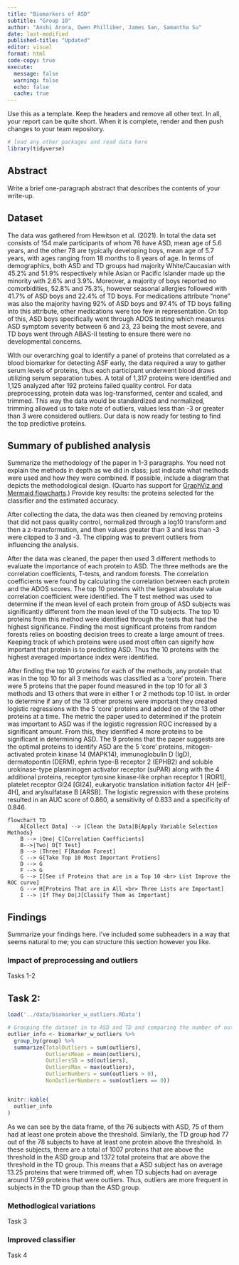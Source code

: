 ```yaml
---
title: "Biomarkers of ASD"
subtitle: "Group 10"
author: "Anshi Arora, Owen Philliber, James San, Samantha Su"
date: last-modified
published-title: "Updated"
editor: visual
format: html
code-copy: true
execute:
  message: false
  warning: false
  echo: false
  cache: true
---
```


Use this as a template. Keep the headers and remove all other text. In all, your report can be quite short. When it is complete, render and then push changes to your team repository.

```r
# load any other packages and read data here
library(tidyverse)
```

## Abstract

Write a brief one-paragraph abstract that describes the contents of your write-up.

## Dataset

The data was gathered from Hewitson et al. (2021). In total the data set consists of 154 male participants of whom 76 have ASD, mean age of 5.6 years, and the other 78 are typically developing boys, mean age of 5.7 years, with ages ranging from 18 months to 8 years of age. In terms of demographics, both ASD and TD groups had majority White/Caucasian with 45.2% and 51.9% respectively while Asian or Pacific Islander made up the minority with 2.6% and 3.9%. Moreover, a majority of boys reported no comorbidities, 52.8% and 75.3%, however seasonal allergies followed with 41.7% of ASD boys and 22.4% of TD boys. For medications attribute "none" was also the majority having 92% of ASD boys and 97.4% of TD boys falling into this attribute, other medications were too few in representation. On top of this, ASD boys specifically went through ADOS testing which measures ASD symptom severity between 6 and 23, 23 being the most severe, and TD boys went through ABAS-II testing to ensure there were no developmental concerns.

With our overarching goal to identify a panel of proteins that correlated as a blood biomarker for detecting ASF early, the data required a way to gather serum levels of proteins, thus each participant underwent blood draws utilizing serum separation tubes. A total of 1,317 proteins were identified and 1,125 analyzed after 192 proteins failed quality control. For data preprocessing, protein data was log-transformed, center and scaled, and trimmed. This way the data would be standardized and normalized, trimming allowed us to take note of outliers, values less than -3 or greater than 3 were considered outliers. Our data is now ready for testing to find the top predictive proteins.

## Summary of published analysis

Summarize the methodology of the paper in 1-3 paragraphs. You need not explain the methods in depth as we did in class; just indicate what methods were used and how they were combined. If possible, include a diagram that depicts the methodological design. (Quarto has support for [GraphViz and Mermaid flowcharts](https://quarto.org/docs/authoring/diagrams.html).) Provide key results: the proteins selected for the classifier and the estimated accuracy.

After collecting the data, the data was then cleaned by removing proteins that did not pass quality control, normalized through a log10 transform and then a z-transformation, and then values greater than 3 and less than -3 were clipped to 3 and -3. The clipping was to prevent outliers from influencing the analysis.

After the data was cleaned, the paper then used 3 different methods to evaluate the importance of each protein to ASD. The three methods are the correlation coefficients, T-tests, and random forests. The correlation coefficients were found by calculating the correlation between each protein and the ADOS scores. The top 10 proteins with the largest absolute value correlation coefficient were identified. The T test method was used to determine if the mean level of each protein from group of ASD subjects was significantly different from the mean level of the TD subjects. The top 10 proteins from this method were identified through the tests that had the highest significance. Finding the most significant proteins from random forests relies on boosting decision trees to create a large amount of trees. Keeping track of which proteins were used most often can signify how important that protein is to predicting ASD. Thus the 10 proteins with the highest averaged importance index were identified.

After finding the top 10 proteins for each of the methods, any protein that was in the top 10 for all 3 methods was classified as a 'core' protein. There were 5 proteins that the paper found measured in the top 10 for all 3 methods and 13 others that were in either 1 or 2 methods top 10 list. In order to determine if any of the 13 other proteins were important they created logistic regressions with the 5 'core' proteins and added on of the 13 other proteins at a time. The metric the paper used to determined if the protein was important to ASD was if the logistic regression ROC increased by a significant amount. From this, they identified 4 more proteins to be significant in determining ASD. The 9 proteins that the paper suggests are the optimal proteins to identify ASD are the 5 'core' proteins, mitogen-activated protein kinase 14 (MAPK14), immunoglobulin D (IgD), dermatopontin (DERM), ephrin type-B receptor 2 (EPHB2) and soluble urokinase-type plasminogen activator receptor (suPAR) along with the 4 additional proteins, receptor tyrosine kinase-like orphan receptor 1 \[ROR1\], platelet receptor Gl24 \[GI24\], eukaryotic translation initiation factor 4H \[elF-4H\], and arylsulfatase B \[ARSB\]. The logistic regression with these proteins resulted in an AUC score of 0.860, a sensitivity of 0.833 and a specificity of 0.846.

```mermaid
flowchart TD
    A[Collect Data] --> |Clean the Data|B{Apply Variable Selection Methods}
    B --> |One| C[Correlation Coefficients]
    B-->|Two| D[T Test]
    B --> |Three| F[Random Forest]
    C --> G[Take Top 10 Most Important Protiens]
    D --> G
    F --> G
    G --> I[See if Proteins that are in a Top 10 <br> List Improve the ROC curve]
    G --> H[Proteins That are in All <br> Three Lists are Important]
    I --> |If They Do|J[Classify Them as Important]
```

## Findings

Summarize your findings here. I've included some subheaders in a way that seems natural to me; you can structure this section however you like.

### Impact of preprocessing and outliers

Tasks 1-2

## Task 2:

```r
load('../data/biomarker_w_outliers.RData')

# Grouping the dataset in to ASD and TD and comparing the number of outliers
outlier_info <- biomarker_w_outliers %>%
  group_by(group) %>%
  summarize(TotalOutliers = sum(outliers),
            OutliersMean = mean(outliers),
            OutilersSD = sd(outliers),
            OutliersMax = max(outliers),
            OutlierNumbers = sum(outliers > 0),
            NonOutlierNumbers = sum(outliers == 0))


knitr::kable(
  outlier_info
)
```

As we can see by the data frame, of the 76 subjects with ASD, 75 of them had at least one protein above the threshold. Similarly, the TD group had 77 out of the 78 subjects to have at least one protein above the threshold. In these subjects, there are a total of 1007 proteins that are above the threshold in the ASD group and 1372 total proteins that are above the threshold in the TD group. This means that a ASD subject has on average 13.25 proteins that were trimmed off, when TD subjects had on average around 17.59 proteins that were outliers. Thus, outliers are more frequent in subjects in the TD group than the ASD group.

### Methodlogical variations

Task 3

### Improved classifier

Task 4
